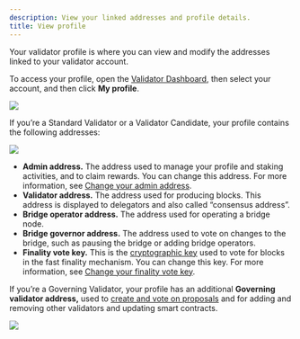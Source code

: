 ```yaml
---
description: View your linked addresses and profile details.
title: View profile
---
```



Your validator profile is where you can view and modify the addresses linked to your validator account.

To access your profile, open the [Validator Dashboard](https://validator.roninchain.com), then select your account, and then click **My profile**.

<img src={profile} width={280} />

If you’re a Standard Validator or a Validator Candidate, 
your profile contains the following addresses:

<img src={standardProfile} width={400} />

* **Admin address.** The address used to manage your profile and 
staking activities, and to claim rewards. You can change this address. For more information, see [Change your admin address](addresses.mdx#admin).
* **Validator address.** The address used for producing blocks. 
This address is displayed to delegators and also called “consensus address”.
* **Bridge operator address.** The address used for operating a bridge node.
* **Bridge governor address.** The address used to vote on changes to the bridge, such as pausing the bridge or adding bridge operators.
* **Finality vote key.** This is the [cryptographic key](finality.mdx) used to vote
for blocks in the fast finality mechanism. You can change this key. For more information, see [Change your finality vote key](finality.mdx#change).

If you’re a Governing Validator, your profile has an additional **Governing validator address,** used to 
[create and vote on proposals](./../governance/overview.mdx) and
for adding and removing other validators and updating smart contracts.

<img src={governorProfile} width={400} />
